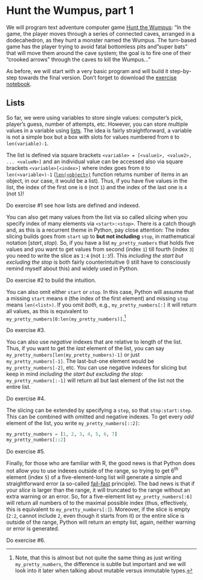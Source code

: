 # Hunt the Wumpus, part 1 {#seminar04}

We will program text adventure computer game [Hunt the Wumpus](https://en.wikipedia.org/wiki/Hunt_the_Wumpus): "In the game, the player moves through a series of connected caves, arranged in a dodecahedron, as they hunt a monster named the Wumpus. The turn-based game has the player trying to avoid fatal bottomless pits and "super bats" that will move them around the cave system; the goal is to fire one of their "crooked arrows" through the caves to kill the Wumpus..."

As before, we will start with a very basic program and will build it step-by-step towards the final version. Don't forget to download the [exercise notebook](notebooks/Seminar 04. Hunt the Wumpus, part 1.ipynb).

## Lists
So far, we were using variables to store single values: computer's pick, player's guess, number of attempts, etc. However, you can store multiple values in a variable using [lists](https://docs.python.org/3/library/stdtypes.html#list). The idea is fairly straightforward, a variable is not a simple box but a box with slots for values numbered from `0` to `len(variable)-1`.

The list is defined via square brackets `<variable> = [<value1>, <value2>, ... <valueN>]` and an individual value can be accessed also via square brackets `<variable>[<index>]` where index goes from `0` to `len(<variable>)-1` ([`len(<object>)`](https://docs.python.org/3/library/functions.html#len) function returns number of items in an object, in our case, it would be a list). Thus, if you have five values in the list, the index of the first one is `0` (not `1`) and the index of the last one is `4` (not `5`)!

::: {.infobox .practice}
Do exercise #1 see how lists are defined and indexed.
:::

You can also get many values from the list via so called _slicing_ when you specify index of many elements via `<start>:<stop>`. There is a catch though and, as this is a recurrent theme in Python, pay close attention: The index slicing builds goes from `start` up to **but not including** `stop`, in mathematical notation $[start, stop)$. So, if you have a list `my_pretty_numbers` that holds five values and you want to get values from second (index `1`) till fourth (index `3`) you need to write the slice as `1:4` (not `1:3`!). This _including the start but excluding the stop_ is both fairly counterintuitive (I still have to consciously remind myself about this) and widely used in Python.

::: {.infobox .practice}
Do exercise #2 to build the intuition.
:::

You can also omit either `start` or `stop`. In this case, Python will assume that a missing `start` means `0` (the index of the first element) and missing `stop` means `len(<list>)`. If you omit _both_, e.g., `my_pretty_numbers[:]` it will return all values, as this is equivalent to `my_pretty_numbers[0:len(my_pretty_numbers)]`.^[Note, that this is almost but not quite the same thing as just writing `my_pretty_numbers`, the difference is subtle but important and we will look into it later when talking about mutable versus immutable types.]

::: {.infobox .practice}
Do exercise #3.
:::

You can also use _negative_ indexes that are relative to length of the list. Thus, if you want to get the _last_ element of the list, you can say `my_pretty_numbers[len(my_pretty_numbers)-1]` or just `my_pretty_numbers[-1]`. The last-but-one element would be `my_pretty_numbers[-2]`, etc. You can use negative indexes for slicing but keep in mind _including the start but excluding the stop_: `my_pretty_numbers[:-1]` will return all but last element of the list not the entire list.

::: {.infobox .practice}
Do exercise #4.
:::

The slicing can be extended by specifying a `step`, so that `stop:start:step`. This can be combined with omitted and negative indexes. To get every _odd_ element of the list, you write `my_pretty_numbers[::2]`:
```python
my_pretty_numbers = [1, 2, 3, 4, 5, 6, 7]
my_pretty_numbers[::2]
```

::: {.infobox .practice}
Do exercise #5.
:::

Finally, for those who are familiar with R, the good news is that Python does not allow you to use indexes outside of the range, so trying to get 6^th^ element (index `5`) of a five-element-long list will generate a simple and straightforward error (a so-called [fail-fast](https://en.wikipedia.org/wiki/Fail-fast) principle). The bad news is that if your _slice_ is larger than the range, it will truncated to the range without an extra warning or an error. So, for a five-element list `my_pretty_numbers[:6]` will return all numbers of to the maximal possible index (thus, effectively, this is equivalent to `my_pretty_numbers[:]`). Moreover, if the slice is empty (`2:2`, cannot include `2`, even though it starts from it) or the entire slice is outside of the range, Python will return an empty list, again, neither warning or error is generated.

::: {.infobox .practice}
Do exercise #6.
:::


